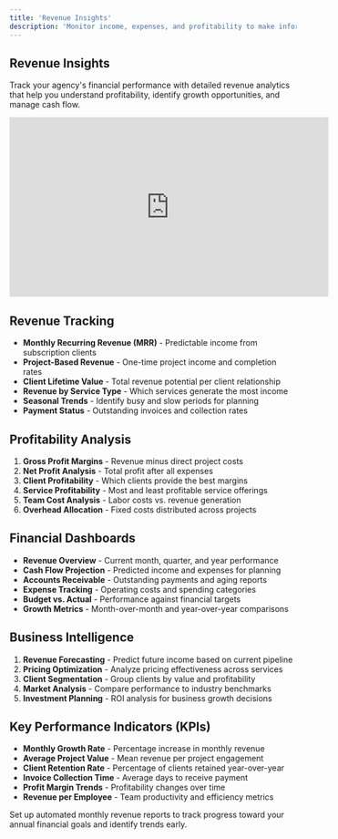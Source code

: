 ```yaml
---
title: 'Revenue Insights'
description: 'Monitor income, expenses, and profitability to make informed business decisions'
---
```


## Revenue Insights

Track your agency's financial performance with detailed revenue analytics that help you understand profitability, identify growth opportunities, and manage cash flow.

<iframe
  width="560"
  height="315"
  src="https://www.youtube.com/embed/YOUR_VIDEO_ID"
  title="Revenue Insights and Analytics"
  frameborder="0"
  allow="accelerometer; autoplay; clipboard-write; encrypted-media; gyroscope; picture-in-picture"
  allowfullscreen
></iframe>

## Revenue Tracking

- **Monthly Recurring Revenue (MRR)** - Predictable income from subscription clients
- **Project-Based Revenue** - One-time project income and completion rates
- **Client Lifetime Value** - Total revenue potential per client relationship
- **Revenue by Service Type** - Which services generate the most income
- **Seasonal Trends** - Identify busy and slow periods for planning
- **Payment Status** - Outstanding invoices and collection rates

## Profitability Analysis

1. **Gross Profit Margins** - Revenue minus direct project costs
2. **Net Profit Analysis** - Total profit after all expenses
3. **Client Profitability** - Which clients provide the best margins
4. **Service Profitability** - Most and least profitable service offerings
5. **Team Cost Analysis** - Labor costs vs. revenue generation
6. **Overhead Allocation** - Fixed costs distributed across projects

## Financial Dashboards

- **Revenue Overview** - Current month, quarter, and year performance
- **Cash Flow Projection** - Predicted income and expenses for planning
- **Accounts Receivable** - Outstanding payments and aging reports
- **Expense Tracking** - Operating costs and spending categories
- **Budget vs. Actual** - Performance against financial targets
- **Growth Metrics** - Month-over-month and year-over-year comparisons

## Business Intelligence

1. **Revenue Forecasting** - Predict future income based on current pipeline
2. **Pricing Optimization** - Analyze pricing effectiveness across services
3. **Client Segmentation** - Group clients by value and profitability
4. **Market Analysis** - Compare performance to industry benchmarks
5. **Investment Planning** - ROI analysis for business growth decisions

## Key Performance Indicators (KPIs)

- **Monthly Growth Rate** - Percentage increase in monthly revenue
- **Average Project Value** - Mean revenue per project engagement
- **Client Retention Rate** - Percentage of clients retained year-over-year
- **Invoice Collection Time** - Average days to receive payment
- **Profit Margin Trends** - Profitability changes over time
- **Revenue per Employee** - Team productivity and efficiency metrics

<Tip>
  Set up automated monthly revenue reports to track progress toward your annual financial goals and identify trends early.
</Tip>